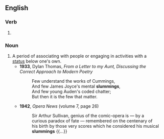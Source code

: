 ==English==

===Verb===
{{head|en|verb form}}

# {{present participle of|slum|lang=en|nocat=1}}

===Noun===
{{en-noun}}

# A period of associating with people or engaging in activities with a [[status]] below one's own.
#* '''1933''', Dylan Thomas, ''From a Letter to my Aunt, Discussing the Correct Approach to Modern Poetry''
#*: Few understand the works of Cummings,<br>And few James Joyce's mental '''slummings''',<br>And few young Auden's coded chatter;<br>But then it is the few that matter.
#* '''1942''', ''Opera News'' (volume 7, page 26)
#*: Sir Arthur Sullivan, genius of the comic-opera is — by a curious paradox of fate — remembered on the centenary of his birth by those very scores which he considered his musical '''slummings''' {{...}}
